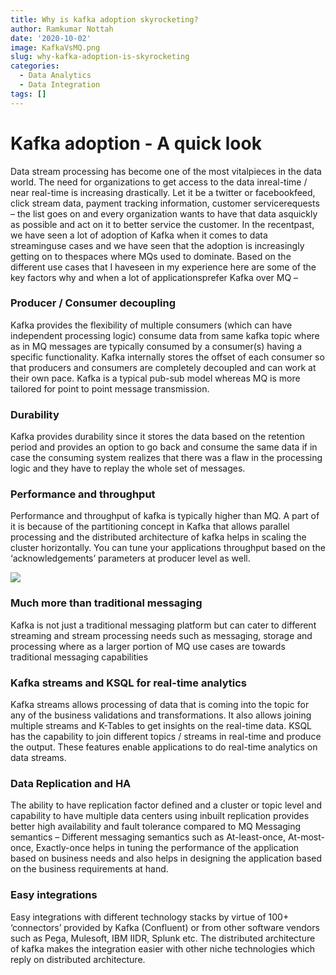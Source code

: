 ```yaml
---
title: Why is kafka adoption skyrocketing?
author: Ramkumar Nottah
date: '2020-10-02'
image: KafkaVsMQ.png
slug: why-kafka-adoption-is-skyrocketing
categories:
  - Data Analytics
  - Data Integration
tags: []
---
```


# Kafka adoption - A quick look

Data stream processing has become one of the most vitalpieces in the data world. The need for organizations to get access to the data inreal-time / near real-time is increasing drastically. Let it be a twitter or facebookfeed, click stream data, payment tracking information, customer servicerequests – the list goes on and every organization wants to have that data asquickly as possible and act on it to better service the customer. In the recentpast, we have seen a lot of adoption of Kafka when it comes to data streaminguse cases and we have seen that the adoption is increasingly getting on to thespaces where MQs used to dominate. Based on the different use cases that I haveseen in my experience here are some of the key factors why and when a lot of applicationsprefer Kafka over MQ –

### Producer / Consumer decoupling

Kafka provides the flexibility of multiple consumers (which can have independent processing logic) consume data from same kafka topic where as in MQ messages are typically consumed by a consumer(s) having a specific functionality. Kafka internally stores the offset of each consumer so that producers and consumers are completely decoupled and can work at their own pace. Kafka is a typical pub-sub model whereas MQ is more tailored for point to point message transmission.

### Durability

Kafka provides durability since it stores the data based on the retention period and provides an option to go back and consume the same data if in case the consuming system realizes that there was a flaw in the processing logic and they have to replay the whole set of messages.

### Performance and throughput

Performance and throughput of kafka is typically higher than MQ. A part of it is because of the partitioning concept in Kafka that allows parallel processing and the distributed architecture of kafka helps in scaling the cluster horizontally. You can tune your applications throughput based on the ‘acknowledgements’ parameters at producer level as well.

![](features.png)

### Much more than traditional messaging

Kafka is not just a traditional messaging platform but can cater to different streaming and stream processing needs such as messaging, storage and processing where as a larger portion of MQ use cases are towards traditional messaging capabilities

### Kafka streams and KSQL for real-time analytics

Kafka streams allows processing of data that is coming into the topic for any of the business validations and transformations. It also allows joining multiple streams and K-Tables to get insights on the real-time data. KSQL has the capability to join different topics / streams in real-time and produce the output. These features enable applications to do real-time analytics on data streams.

### Data Replication and HA

The ability to have replication factor defined and a cluster or topic level and capability to have multiple data centers using inbuilt replication provides better high availability and fault tolerance compared to MQ
Messaging semantics – Different messaging semantics such as At-least-once, At-most-once, Exactly-once helps in tuning the performance of the application based on business needs and also helps in designing the application based on the business requirements at hand.

### Easy integrations

Easy integrations with different technology stacks by virtue of 100+ ‘connectors’ provided by Kafka (Confluent) or from other software vendors such as Pega, Mulesoft, IBM IIDR, Splunk etc. The distributed architecture of kafka makes the integration easier with other niche technologies which reply on distributed architecture.